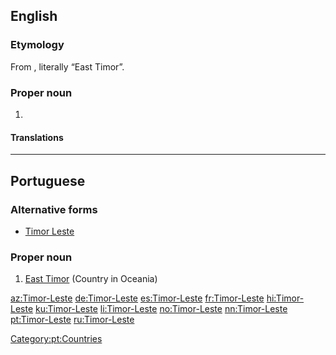 ==English==
{{wikipedia}}

===Etymology===
From {{etyl|pt|en}} {{term|Timor-Leste|lang=pt}}, literally “East Timor”.

===Proper noun===
{{en-proper noun}}

# {{non-gloss definition|The official name of [[East Timor]].}}

====Translations====
{{trans-see|East Timor}}

----

==Portuguese==

===Alternative forms===
* [[Timor Leste]]

===Proper noun===
{{pt-proper noun|m}}

# [[East Timor]] (Country in Oceania)

[[Category:pt:Countries]]

[[az:Timor-Leste]]
[[de:Timor-Leste]]
[[es:Timor-Leste]]
[[fr:Timor-Leste]]
[[hi:Timor-Leste]]
[[ku:Timor-Leste]]
[[li:Timor-Leste]]
[[no:Timor-Leste]]
[[nn:Timor-Leste]]
[[pt:Timor-Leste]]
[[ru:Timor-Leste]]